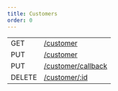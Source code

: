 ```yaml
---
title: Customers
order: 0
---
```



<EndpointsTable title="Endpoints">

| | |
| --- | --------------------- |
| GET | [/customer](../get-customer.api.mdx) |
| PUT | [/customer](../put-customer.api.mdx) |
| PUT | [/customer/callback](../put-customer-callback.api.mdx) |
| DELETE | [/customer/:id](../del-customer.api.mdx) |


</EndpointsTable>

[sep-38]: https://github.com/stellar/stellar-protocol/blob/master/ecosystem/sep-0038.md